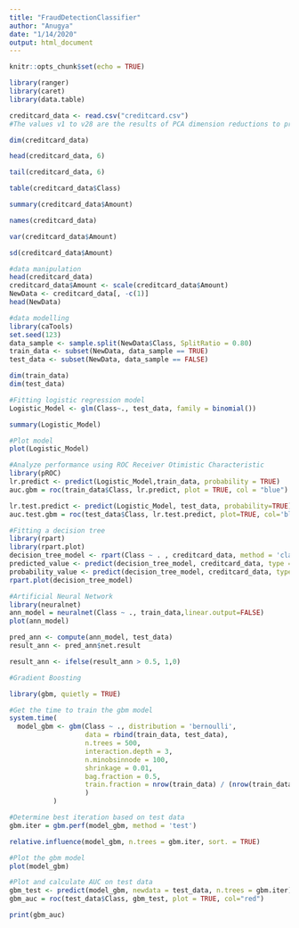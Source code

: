 ```yaml
---
title: "FraudDetectionClassifier"
author: "Anugya"
date: "1/14/2020"
output: html_document
---
```


```r
knitr::opts_chunk$set(echo = TRUE)
```
```r
library(ranger)
library(caret)
library(data.table)
```
```r
creditcard_data <- read.csv("creditcard.csv")
#The values v1 to v28 are the results of PCA dimension reductions to protect sensitive information like user identities.

dim(creditcard_data)

head(creditcard_data, 6)

tail(creditcard_data, 6)

table(creditcard_data$Class)

summary(creditcard_data$Amount)

names(creditcard_data)

var(creditcard_data$Amount)

sd(creditcard_data$Amount)
```

```r
#data manipulation
head(creditcard_data)
creditcard_data$Amount <- scale(creditcard_data$Amount)
NewData <- creditcard_data[, -c(1)]
head(NewData)

```

```r
#data modelling
library(caTools)
set.seed(123)
data_sample <- sample.split(NewData$Class, SplitRatio = 0.80)
train_data <- subset(NewData, data_sample == TRUE)
test_data <- subset(NewData, data_sample == FALSE)

dim(train_data)
dim(test_data)
```
```r
#Fitting logistic regression model
Logistic_Model <- glm(Class~., test_data, family = binomial())

summary(Logistic_Model)
```

```r
#Plot model
plot(Logistic_Model)

#Analyze performance using ROC Receiver Otimistic Characteristic
library(pROC)
lr.predict <- predict(Logistic_Model,train_data, probability = TRUE)
auc.gbm = roc(train_data$Class, lr.predict, plot = TRUE, col = "blue")

lr.test.predict <- predict(Logistic_Model, test_data, probability=TRUE)
auc.test.gbm = roc(test_data$Class, lr.test.predict, plot=TRUE, col='blue')

```

```r
#Fitting a decision tree
library(rpart)
library(rpart.plot)
decision_tree_model <- rpart(Class ~ . , creditcard_data, method = 'class')
predicted_value <- predict(decision_tree_model, creditcard_data, type = 'class')
probability_value <- predict(decision_tree_model, creditcard_data, type = 'prob')
rpart.plot(decision_tree_model)
```

```r
#Artificial Neural Network
library(neuralnet)
ann_model = neuralnet(Class ~ ., train_data,linear.output=FALSE)
plot(ann_model)

pred_ann <- compute(ann_model, test_data)
result_ann <- pred_ann$net.result

result_ann <- ifelse(result_ann > 0.5, 1,0)

```

```r
#Gradient Boosting

library(gbm, quietly = TRUE)

#Get the time to train the gbm model
system.time(
  model_gbm <- gbm(Class ~ ., distribution = 'bernoulli',
                   data = rbind(train_data, test_data),
                   n.trees = 500,
                   interaction.depth = 3,
                   n.minobsinnode = 100,
                   shrinkage = 0.01,
                   bag.fraction = 0.5,
                   train.fraction = nrow(train_data) / (nrow(train_data) + nrow(test_data))
                   )
           )

#Determine best iteration based on test data
gbm.iter = gbm.perf(model_gbm, method = 'test')

relative.influence(model_gbm, n.trees = gbm.iter, sort. = TRUE)

#Plot the gbm model
plot(model_gbm)

#Plot and calculate AUC on test data
gbm_test <- predict(model_gbm, newdata = test_data, n.trees = gbm.iter)
gbm_auc = roc(test_data$Class, gbm_test, plot = TRUE, col="red")

print(gbm_auc)
```

